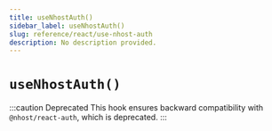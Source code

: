 ```yaml
---
title: useNhostAuth()
sidebar_label: useNhostAuth()
slug: reference/react/use-nhost-auth
description: No description provided.
---
```


# `useNhostAuth()`

:::caution Deprecated
This hook ensures backward compatibility with `@nhost/react-auth`, which is deprecated.
:::
